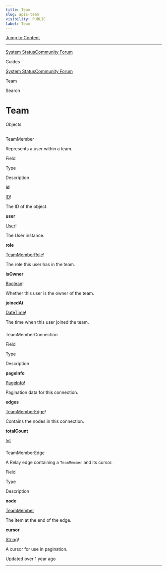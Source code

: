 ```yaml
---
title: Team
slug: apis-team
visibility: PUBLIC
label: Team
---
```

[Jump to Content](#content)

* * *

[System Status](https://deepsourcestatus.com/)[Community Forum](https://discuss.deepsource.com/)

Guides

[System Status](https://deepsourcestatus.com/)[Community Forum](https://discuss.deepsource.com/)

Team

Search

Team
====

Objects

[](#objects)
-----------------------

### 

TeamMember

[](#teammember)

Represents a user within a team.

Field

Type

Description

**id**

[ID](https://deepsource-docs.readme.io/docs/apis-reference-scalars#id)!

The ID of the object.

**user**

[User](https://deepsource-docs.readme.io/docs/apis-viewer#user)!

The User instance.

**role**

[TeamMemberRole](https://deepsource-docs.readme.io/docs/apis-reference-enums#teammemberrole)!

The role this user has in the team.

**isOwner**

[Boolean](https://deepsource-docs.readme.io/docs/apis-reference-scalars#boolean)!

Whether this user is the owner of the team.

**joinedAt**

[DateTime](https://deepsource-docs.readme.io/docs/apis-reference-scalars#datetime)!

The time when this user joined the team.

### 

TeamMemberConnection

[](#teammemberconnection)

Field

Type

Description

**pageInfo**

[PageInfo](https://deepsource-docs.readme.io/docs/apis-reference-pagination#pageinfo)!

Pagination data for this connection.

**edges**

[TeamMemberEdge](https://deepsource-docs.readme.io/docs/apis-team#teammemberedge)!

Contains the nodes in this connection.

**totalCount**

[Int](https://deepsource-docs.readme.io/docs/apis-reference-scalars#int)

### 

TeamMemberEdge

[](#teammemberedge)

A Relay edge containing a `TeamMember` and its cursor.

Field

Type

Description

**node**

[TeamMember](https://deepsource-docs.readme.io/docs/apis-team#teammember)

The item at the end of the edge.

**cursor**

[String](https://deepsource-docs.readme.io/docs/apis-reference-scalars#string)!

A cursor for use in pagination.

Updated over 1 year ago

* * *
